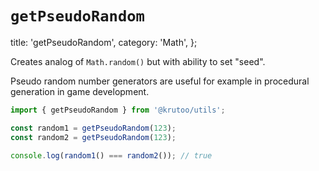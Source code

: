 # `getPseudoRandom`

  title: 'getPseudoRandom',
  category: 'Math',
};

Creates analog of `Math.random()` but with ability to set "seed".

Pseudo random number generators are useful for example in procedural generation in game development.

```ts
import { getPseudoRandom } from '@krutoo/utils';

const random1 = getPseudoRandom(123);
const random2 = getPseudoRandom(123);

console.log(random1() === random2()); // true
```
